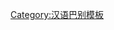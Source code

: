 {{User language-5|zh-sichuan|这个用户可以用'''[[:Category:zh-sichuan-4 使用者|正宗]]'''的'''[[:Category:zh-sichuan 使用者|四川话]]'''，不是娇滴滴的成都话。|四川话|12|9}}<noinclude>[[Category:汉语巴别模板]]</noinclude>